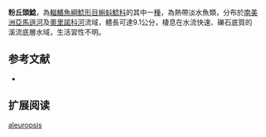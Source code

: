 {{Speciesbox
| name = 粉丘頭鯰
| status = NE
| status_system = IUCN3.1
| image = 
| image_width = 250px
| genus = Bunocephalus
| species = aleuropsis
| authority = [[Cope|Cope]], 1870
| synonyms = *''Dysichthys aleuropsis '',Cope, 1870 
*''Bunocephalus melas '',Cope, 1874 
}}
'''粉丘頭鯰'''，為[[輻鰭魚綱|輻鰭魚綱]][[鯰形目|鯰形目]][[蝌蚪鯰科|蝌蚪鯰科]]的其中一[[種|種]]，為熱帶淡水魚類，分布於[[南美洲|南美洲]][[亞馬遜河|亞馬遜河]]及[[奧里諾科河|奧里諾科河]]流域，體長可達9.1公分，棲息在水流快速、礫石底質的溪流底層水域，生活習性不明。
==参考文献==
*{{FishBase_species|genus=Bunocephalus|species=aleuropsis|year=2015|month=4}}

== 扩展阅读 ==
{{refbegin}}
{{wikispecies-inline|Bunocephalus aleuropsis|粉丘頭鯰}}
{{refend}}
{{Taxonbar|from=Q5579399}}

[[Category:丘頭鯰屬|aleuropsis]]